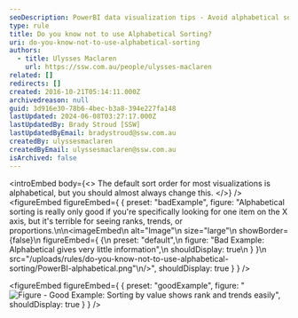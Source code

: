 ```yaml
---
seoDescription: PowerBI data visualization tips - Avoid alphabetical sorting, which is limited and lacks insight into ranks, trends, or proportions.
type: rule
title: Do you know not to use Alphabetical Sorting?
uri: do-you-know-not-to-use-alphabetical-sorting
authors:
  - title: Ulysses Maclaren
    url: https://ssw.com.au/people/ulysses-maclaren
related: []
redirects: []
created: 2016-10-21T05:14:11.000Z
archivedreason: null
guid: 3d916e30-78b6-4bec-b3a8-394e227fa148
lastUpdated: 2024-06-08T03:27:17.000Z
lastUpdatedBy: Brady Stroud [SSW]
lastUpdatedByEmail: bradystroud@ssw.com.au
createdBy: ulyssesmaclaren
createdByEmail: ulyssesmaclaren@ssw.com.au
isArchived: false
---
```


<introEmbed
  body={<>
The default sort order for most visualizations is alphabetical, but you should almost always change this.
  </>}
/>
<figureEmbed figureEmbed={ {
  preset: "badExample",
  figure: "Alphabetical sorting is really only good if you're specifically looking for one item on the X axis, but it's terrible for seeing ranks, trends, or proportions.\n\n<imageEmbed\n  alt=\"Image\"\n  size=\"large\"\n  showBorder={false}\n  figureEmbed={ {\n    preset: \"default\",\n    figure: \"Bad Example: Alphabetical gives very little information\",\n    shouldDisplay: true\n  } }\n  src=\"/uploads/rules/do-you-know-not-to-use-alphabetical-sorting/PowerBI-alphabetical.png\"\n/>",
  shouldDisplay: true
} } />


<figureEmbed figureEmbed={ {
  preset: "goodExample",
  figure: "![Figure - Good Example: Sorting by value shows rank and trends easily](/uploads/rules/do-you-know-not-to-use-alphabetical-sorting/PowerBI-non-aphabetical.png)",
  shouldDisplay: true
} } />
